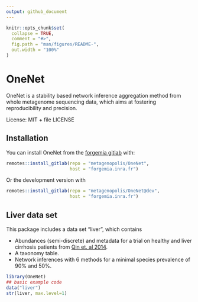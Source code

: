 ```yaml
---
output: github_document
---
```


<!-- README.md is generated from README.Rmd. Please edit that file -->

```r
knitr::opts_chunk$set(
  collapse = TRUE,
  comment = "#>",
  fig.path = "man/figures/README-",
  out.width = "100%"
)
```

# OneNet

<!-- badges: start -->
<!-- badges: end -->

OneNet is a stability based network inference aggregation method from whole metagenome sequencing data, which aims at fostering reproducibility and precision.

License: MIT + file LICENSE

## Installation

You can install OneNet from the [forgemia gitlab](metagenopolis/OneNet) with:

```r
remotes::install_gitlab(repo = "metagenopolis/OneNet", 
                        host = "forgemia.inra.fr")
```

Or the development version with 

```r
remotes::install_gitlab(repo = "metagenopolis/OneNet@dev", 
                        host = "forgemia.inra.fr")
```

## Liver data set

This package includes a data set "liver", which contains 

- Abundances (semi-discrete) and metadata for a trial on healthy and liver cirrhosis patients from  [Qin et. al 2014](https://pubmed.ncbi.nlm.nih.gov/25079328/).
- A taxonomy table.
- Network inferences with 6 methods for a minimal species prevalence of 90% and 50%.

```r
library(OneNet)
## basic example code
data("liver")
str(liver, max.level=1)
```
